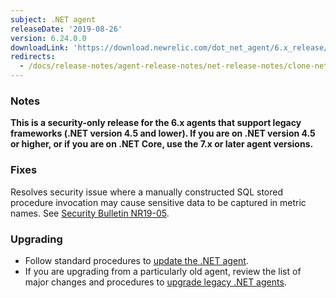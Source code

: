 ```yaml
---
subject: .NET agent
releaseDate: '2019-08-26'
version: 6.24.0.0
downloadLink: 'https://download.newrelic.com/dot_net_agent/6.x_release/'
redirects:
  - /docs/release-notes/agent-release-notes/net-release-notes/clone-net-agent-62400
---
```


### Notes

**This is a security-only release for the 6.x agents that support legacy frameworks (.NET version 4.5 and lower). If you are on .NET version 4.5 or higher, or if you are on .NET Core, use the 7.x or later agent versions.**

### Fixes

Resolves security issue where a manually constructed SQL stored procedure invocation may cause sensitive data to be captured in metric names. See [Security Bulletin NR19-05](https://docs.newrelic.com/docs/using-new-relic/new-relic-security/security-bulletins/security-bulletin-nr19-05).

### Upgrading

* Follow standard procedures to [update the .NET agent](/docs/agents/net-agent/installation-configuration/update-net-agent).
* If you are upgrading from a particularly old agent, review the list of major changes and procedures to [upgrade legacy .NET agents](/docs/agents/net-agent/troubleshooting/upgrade-legacy-net-agents).
